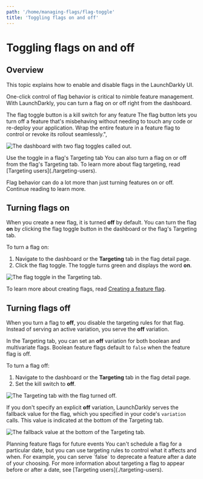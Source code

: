 ```yaml
---
path: '/home/managing-flags/flag-toggle'
title: 'Toggling flags on and off'
---
```


# Toggling flags on and off

<Metadata timeToRead={props.timeToRead} lastModifiedDateFormatted={props.lastModifiedDateFormatted} />

## Overview

This topic explains how to enable and disable flags in the LaunchDarkly UI.

One-click control of flag behavior is critical to nimble feature management. With LaunchDarkly, you can turn a flag on or off right from the dashboard.

<Callout intent="info">
  <CalloutTitle>The flag toggle button is a kill switch for any feature</CalloutTitle>
  <CalloutDescription>
    The flag button lets you turn off a feature that's misbehaving without needing to touch any code or re-deploy your
    application. Wrap the entire feature in a feature flag to control or revoke its rollout seamlessly.",
  </CalloutDescription>
</Callout>

![The dashboard with two flag toggles called out.](../../images/flag-toggle.png)

<Callout intent="info">
  <CalloutTitle>Use the toggle in a flag's Targeting tab</CalloutTitle>
  <CalloutDescription>
    You can also turn a flag on or off from the flag's Targeting tab. To learn more about flag targeting, read
    [Targeting users](./targeting-users).
  </CalloutDescription>
</Callout>

Flag behavior can do a lot more than just turning features on or off. Continue reading to learn more.

## Turning flags on

When you create a new flag, it is turned **off** by default. You can turn the flag **on** by clicking the flag toggle button in the dashboard or the flag's Targeting tab.

To turn a flag on:

1. Navigate to the dashboard or the **Targeting** tab in the flag detail page.
2. Click the flag toggle. The toggle turns green and displays the word **on**.

![The flag toggle in the Targeting tab.](../../images/flag-targeting-toggle.png)

To learn more about creating flags, read [Creating a feature flag](./creating-a-feature-flag).

## Turning flags off

When you turn a flag to **off**, you disable the targeting rules for that flag. Instead of serving an active variation, you serve the **off** variation.

In the Targeting tab, you can set an **off** variation for both boolean and multivariate flags. Boolean feature flags default to `false` when the feature flag is off.

To turn a flag off:

1. Navigate to the dashboard or the **Targeting** tab in the flag detail page.
2. Set the kill switch to **off**.

![The Targeting tab with the flag turned **off**.](../../images/flag-targeting-toggle-off.png)

If you don't specify an explicit **off** variation, LaunchDarkly serves the fallback value for the flag, which you specified in your code's `variation` calls. This value is indicated at the bottom of the Targeting tab.

![The fallback value at the bottom of the Targeting tab.](../../images/flag-default-value.png)

<Callout intent="info">
  <CalloutTitle>Planning feature flags for future events</CalloutTitle>
  <CalloutDescription>
    You can't schedule a flag for a particular date, but you can use targeting rules to control what it affects and
    when. For example, you can serve `false` to deprecate a feature after a date of your choosing. For more information
    about targeting a flag to appear before or after a date, see [Targeting users](./targeting-users).
  </CalloutDescription>
</Callout>
